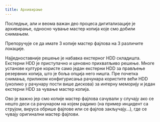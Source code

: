 ```yaml
---
title: Архивирање
---
```

Последњи, али и веома важан део процеса дигитализације је архивирање, односно чување мастер копија које смо добили снимањем.

Препоручује се да имате 3 копије мастер фајлова на 3 различите локације.

Најједноставније решење је набавка екстерног HDD складишта. Екстерни HDD је приступачно и ценовно прихватљиво решење. Многе установе културе користе само један екстерни HDD за прављење резервних копија, што је боља опција него ништа. Пре почетка снимања, приликом конфигурисања рачунара користите већи HDD (уколико у рачунару пости више дискова) за интерну меморију и један екстерни HDD за чување мастер копија.

Ово је важно јер смо копије мастер фајлова сачували у случају ако се нешто деси са рачунаром на којем радимо (на пример инцидент са струјом, вируса обрише фајлове или се фајлов закључају...), где се чувају оригинални мастер фајлови.

